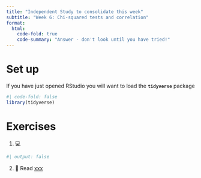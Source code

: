 ```yaml
---
title: "Independent Study to consolidate this week"
subtitle: "Week 6: Chi-squared tests and correlation"
format:
  html:
    code-fold: true
    code-summary: "Answer - don't look until you have tried!"
---
```


# Set up

If you have just opened RStudio you will want to load the **`tidyverse`** package

```r
#| code-fold: false
library(tidyverse)
```

# Exercises

1.  💻 


```r
#| output: false


```

2.  📖 Read [xxx](https://3mmarand.github.io/comp4biosci/xxx.html)